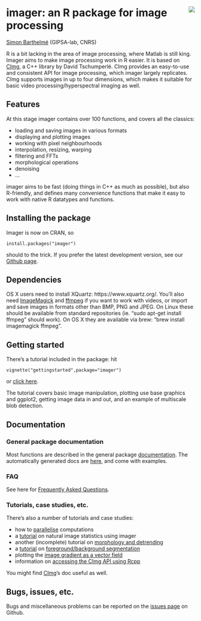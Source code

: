 <!-- --- -->
<!-- title: "imager: an R package for image processing" -->
<!-- --- -->

<div id="header">
<p><img src="warped_parrots_small.png" style="float: right; margin-left: 20px;" /></p>
<h1 class="title">imager: an R package for image processing</h1>

</div>


[Simon Barthelmé](http://sites.google.com/site/simonbarthelme) (GIPSA-lab, CNRS) 

<!-- <img src="warped_parrots_small.png" style="float: right; margin-left: 20px;" /> -->


R is a bit lacking in the area of image processing, where Matlab is still king. Imager aims to make image processing work in R easier. It is based on [CImg](http://cimg.sourceforge.net/), a C++ library by David Tschumperlé. CImg provides an easy-to-use and consistent API for image processing, which imager largely replicates. CImg supports images in up to four dimensions, which makes it suitable for basic video processing/hyperspectral imaging as well. 

## Features

At this stage imager contains over 100 functions, and covers all the classics:

- loading and saving images in various formats
- displaying and plotting images
- working with pixel neighbourhoods 
- interpolation, resizing, warping
- filtering and FFTs
- morphological operations 
- denoising 
- ... 

imager aims to be fast (doing things in C++ as much as possible), but also R-friendly, and defines many convenience functions that make it easy to work with native R datatypes and functions. 

## Installing the package

Imager is now on CRAN, so

	install.packages("imager")

should to the trick. If you prefer the latest development version, see our [Github page](https://www.github.com/dahtah/imager). 

## Dependencies

OS X users need to install XQuartz: https://www.xquartz.org/. You'll also need [ImageMagick](http://www.imagemagick.org/script/binary-releases.php) and [ffmpeg](http://ffmpeg.org/download.html) if you want to work with videos, or import and save images in formats other than BMP, PNG and JPEG. On Linux these should be available from standard repositories (ie. "sudo apt-get install ffmpeg" should work). On OS X they are available via brew: "brew install imagemagick ffmpeg". 

## Getting started 

There's a tutorial included in the package:  hit

	vignette("gettingstarted",package="imager")

or [click here](gettingstarted.html).

The tutorial covers basic image manipulation, plotting use base graphics and ggplot2, getting image data in and out, and an example of multiscale blob detection.

## Documentation

### General package documentation 

Most functions are described in the general package [documentation](imager.html). The automatically generated docs are [here](https://cran.r-project.org/web/packages/imager/imager.pdf), and come with examples. 

### FAQ

See here for [Frequently Asked Questions](FAQ.html). 

### Tutorials, case studies, etc. 

There's also a number of tutorials and case studies:

- how to [parallelise](parallel.html) computations 
- a [tutorial](image_stats.html) on natural image statistics using imager
- another (incomplete) tutorial on [morphology and detrending](morphology.html)
- a [tutorial](foreground_background.html) on [foreground/background segmentation](http://opensource.graphics/how-to-code-a-nice-user-guided-foreground-extraction-algorithm/)
- plotting the [image gradient as a vector field](gradient_field.html)
- information on [accessing the CImg API using Rcpp](cpp_api.html)

You might find [CImg](http://cimg.eu/)'s doc useful as well. 

## Bugs, issues, etc.

Bugs and miscellaneous problems can be reported on the [issues page](https://github.com/dahtah/imager/issues) on Github. 
